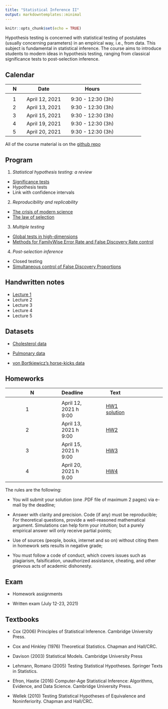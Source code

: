 ```yaml
---
title: "Statistical Inference II"
output: markdowntemplates::minimal
---
```


```r
knitr::opts_chunk$set(echo = TRUE)
```

Hypothesis testing is concerned with statistical testing of postulates (usually concerning parameters) in an empirical way, i.e., from data. 
This subject is fundamental in statistical inference. The course aims to introduce students to modern ideas in hypothesis testing, ranging from classical significance tests to post-selection inference.


## Calendar

|| N || Date || Hours || 
|-|-|-|-|-|-|-|-|-|-|-|
||  || ||  ||  || ||
|| 1 || April 12, 2021 || 9:30 - 12:30 (3h) ||
|| 2 || April 13, 2021 || 9:30 - 12:30 (3h) ||
|| 3 || April 15, 2021 || 9:30 - 12:30 (3h) ||
|| 4 || April 19, 2021 || 9:30 - 12:30 (3h) ||
|| 5 || April 20, 2021 || 9:30 - 12:30 (3h) ||


All of the course material is on the 
[github repo](https://github.com/aldosolari/SI2)


<!-- ## Program and resources -->

## Program

1. *Statistical hypothesis testing: a review*

- [Significance tests](docs/slide/1_hyptest.pdf)
- Hypothesis tests
- Link with confidence intervals

2. *Reproducibility and replicability*

- [The crisis of modern science](docs/slide/2_crisis.pdf)
- [The law of selection](docs/slide/3_lawsel.pdf)

3. *Multiple testing*

- [Global tests in high-dimensions](docs/slide/4_glob.pdf)
- [Methods for FamilyWise Error Rate and False Discovery Rate control](docs/slide/5_mt.pdf)

4. *Post-selection inference*

- Closed testing
- [Simultaneous control of False Discovery Proportions](docs/slide/6_FDP.pdf)

## Handwritten notes

* [Lecture 1](docs/hand/SI2_1.pdf)
* Lecture 2
* Lecture 3
* Lecture 4
* Lecture 5


## Datasets

* [Cholesterol data](docs/data/cholesterol.html)

* [Pulmonary data](docs/data/pulmonary.html)

* [von Bortkiewicz’s horse-kicks data](docs/data/vanBort.html)

## Homeworks

|| N  || Deadline || Text ||
|-|-|-|-|-|-|-|-|
||  || ||  ||  || ||
|| 1 ||  April 12, 2021 h 9:00 || [HW1](docs/hw/hw1.html) [solution](docs/hw/sol_hw1.html) ||
|| 2 ||  April 13, 2021 h 9:00|| [HW2](docs/hw/hw2.html) ||
|| 3 ||  April 15, 2021 h 9:00 || [HW3](docs/hw/hw3.html) ||
|| 4 || April 20, 2021 h 9.00 || [HW4](docs/hw/hw4.html) ||


The rules are the following:

* You will submit your solution (one .PDF file of maximum 2 pages) via e-mail by the deadline; 

* Answer with clarity and precision. Code (if any) must be reproducible; For theoretical questions, provide a well-reasoned mathematical argument. Simulations can help form your intuition; but a purely empirical answer will only receive partial points;

* Use of sources (people, books, internet and so on) without citing them in homework sets results in negative grade;

* You must follow a code of conduct, which covers issues such as plagiarism, falsification, unauthorized assistance, cheating, and other grievous acts of academic dishonesty.


## Exam

* Homework assignments

* Written exam (July 12-23, 2021)


## Textbooks

* Cox (2006) Principles of Statistical Inference. Cambridge University Press.

* Cox and Hinkley (1976) Theoretical Statistics. Chapman and Hall/CRC.

* Davison (2003) Statistical Models. Cambridge University Press

* Lehmann, Romano (2005) Testing Statistical Hypotheses. Springer Texts in Statistics.

* Efron, Hastie (2016) Computer-Age Statistical Inference: Algorithms, Evidence, and Data Science. Cambridge University Press.

* Wellek (2010) Testing Statistical Hypotheses of Equivalence and Noninferiority. Chapman and Hall/CRC.


<!-- ## Acknowledgements  -->

<!-- Much of the course content was inspired by the following courses: -->

<!-- * [Theory of Statistics](https://statweb.stanford.edu/~candes/teaching/stats300c/) by Prof. Emmanuel Candès -->

<!-- * [Statistical methods for reproducibility](https://www.stat.cmu.edu/~aramdas/reproducibility19/r19.html) by Prof. Aaditya Ramdas -->

<!-- and on a number of other sources. -->


<!-- ## Disclaimer -->

<!-- The course material contains images obtained by routine Google Images searches. Some of these images may perhaps be copyright. They are included here for -->
<!-- educational noncommercial purposes and are considered to be covered by the doctrine -->
<!-- of Fair Use. In any event they are easily available from Google Images. It's not -->
<!-- feasible to give full scholarly credit to the creators of these images. We hope they can -->
<!-- be satisfied with the positive role they are playing in the educational process. -->
